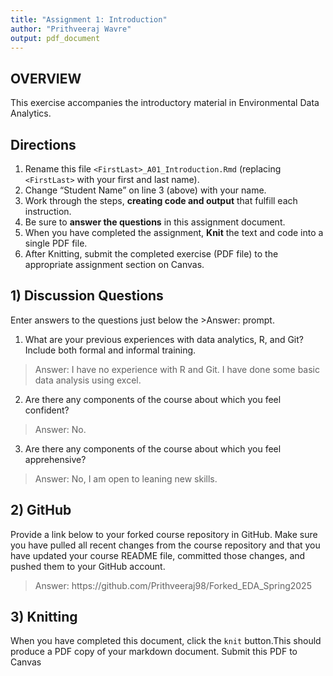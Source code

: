 ```yaml
---
title: "Assignment 1: Introduction"
author: "Prithveeraj Wavre"
output: pdf_document
---
```


## OVERVIEW

This exercise accompanies the introductory material in Environmental Data Analytics. 

## Directions
1.  Rename this file `<FirstLast>_A01_Introduction.Rmd` (replacing `<FirstLast>` with your first and last name).
2.  Change "Student Name" on line 3 (above) with your name.
3.  Work through the steps, **creating code and output** that fulfill each instruction.
4.  Be sure to **answer the questions** in this assignment document.
5.  When you have completed the assignment, **Knit** the text and code into a single PDF file.
6.  After Knitting, submit the completed exercise (PDF file) to the appropriate assignment section on Canvas.


## 1) Discussion Questions
Enter answers to the questions just below the >Answer: prompt.

1. What are your previous experiences with data analytics, R, and Git? Include both formal and informal training.

> Answer: 
I have no experience with R and  Git. I have done some basic data analysis using excel. 

2. Are there any components of the course about which you feel confident?

> Answer: 
No.

3. Are there any components of the course about which you feel apprehensive?

> Answer: 
No, I am open to leaning new skills.

## 2) GitHub

Provide a link below to your forked course repository in GitHub. Make sure you have pulled all recent changes from the course repository and that you have updated your course README file, committed those changes, and pushed them to your GitHub account. 

> Answer: 
https://github.com/Prithveeraj98/Forked_EDA_Spring2025

## 3) Knitting
When you have completed this document, click the `knit` button.This should produce a PDF copy of your markdown document. Submit this PDF to Canvas 

